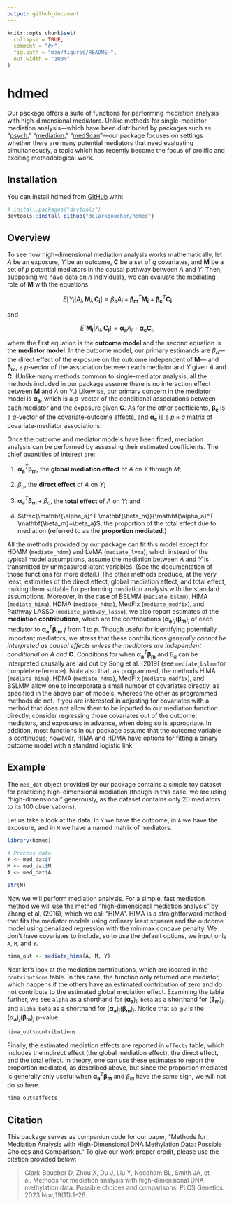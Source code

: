 ```yaml
---
output: github_document
---
```


<!-- README.md is generated from README.Rmd. Please edit that file -->

```r
knitr::opts_chunk$set(
  collapse = TRUE,
  comment = "#>",
  fig.path = "man/figures/README-",
  out.width = "100%"
)
```

# hdmed

<!-- badges: start -->
<!-- badges: end -->

Our package offers a suite of functions for performing mediation analysis with
high-dimensional mediators. Unlike methods for single-mediator mediation
analysis---which have been distributed by packages such as "[psych](https://CRAN.R-project.org/package=psych)," "[mediation](https://CRAN.R-project.org/package=mediation),"
"[medScan](https://CRAN.R-project.org/package=medScan)"---our package 
focuses on settings whether there are many potential mediators that need 
evaluating simultaneously, a topic which has recently become the focus of prolific
and exciting methodological work. 

## Installation

You can install hdmed from [GitHub](https://github.com/) with:

``` r
# install.packages("devtools")
devtools::install_github("dclarkboucher/hdmed")
```

## Overview

To see how high-dimensional mediation analysis works mathematically, let 
$A$ be an exposure, $Y$ be an outcome, $\mathbf{C}$ be a set of $q$ covariates, and 
$\mathbf{M}$ be a set of $p$ potential mediators in the causal pathway between $A$
and $Y$. Then, supposing we have data on $n$ individuals, we can evaluate the
mediating role of $\mathbf{M}$ with the equations

$$
\begin{equation}
E[Y_i|A_i,\mathbf{M}_i,\mathbf{C_i}] = \beta_aA_i+\mathbf{\beta_m}^T\mathbf{M_i} + \mathbf{\beta_c}^T\mathbf{C_i} 
\end{equation}
$$

and 

$$
\begin{equation}
E[\mathbf{M_i}|A_i,\mathbf{C_i}] =\mathbf{\alpha_a}A_i + \mathbf{\alpha_c}\mathbf{C_i}\text{,}
\end{equation}
$$

where the first equation is the **outcome model** and the second equation is the
**mediator model**. In the outcome model, our primary estimands are $\beta_a$---
the direct effect of the exposure on the outcome independent of $\mathbf{M}$---
and $\mathbf{\beta_m}$, a $p$-vector of the association between each mediator
and $Y$ given $A$ and $\mathbf{C}$. (Unlike many methods
common to single-mediator analysis, all the methods included in our package
assume there is no interaction effect between $\mathbf{M}$ and $A$ on $Y$.)
Likewise, our primary concern in the mediator model is 
$\mathbf{\alpha_a}$, which is a $p$-vector of the conditional associations 
between each mediator and the exposure given $\mathbf{C}$. As for the other 
coefficients, $\mathbf{\beta_c}$ is a $q$-vector of the covariate-outcome 
effects, and $\mathbf{\alpha_c}$ is a $p\times q$ matrix of covariate-mediator 
associations.

Once the outcome and mediator models have been fitted, mediation analysis can 
be performed by assessing their estimated coefficients. The chief quantities of
interest are:

1. $\mathbf{\alpha_a}^T \mathbf{\beta_m}$, the **global mediation effect** of $A$ 
on $Y$ through $M$;

2. $\beta_a$, the **direct effect** of $A$ on $Y$; 

3. $\mathbf{\alpha_a}^T \mathbf{\beta_m} + \beta_a$, the **total effect** of $A$ on
$Y$; and 

4. $\frac{\mathbf{\alpha_a}^T \mathbf{\beta_m}}{\mathbf{\alpha_a}^T \mathbf{\beta_m}+\beta_a}$,
the proportion of the total effect due to mediation (referred to as the
**proportion mediated**.) 

All the methods provided by our package can fit this model except
for HDMM  (`mediate_hdmm`) and LVMA  (`mediate_lvma`), which instead of the typical model assumptions, assume
the mediation between $A$ and $Y$ is transmitted by unmeasured
latent variables. (See the documentation of those functions for 
more detail.) The other methods produce, at the very least, estimates of the 
direct effect, global mediation effect, and total effect, making them suitable
for performing mediation analysis with the standard assumptions. Moreover, in 
the case of 
BSLMM (`mediate_bslmm`), HIMA (`mediate_hima`), HDMA (`mediate_hdma`), MedFix
(`mediate_medfix`), and Pathway LASSO (`mediate_pathway_lasso`), we also
report estimates of the **mediation contributions**, which are the contributions
$(\mathbf{\alpha_a})_j(\mathbf{\beta_m})_j$ of each mediator to 
$\mathbf{\alpha_a}^T \mathbf{\beta_m}$, $j$ from $1$ to $p$. Though useful for
identifying potentially important mediators, we stress that these contributions
*generally cannot be interpreted as causal effects unless the mediators are*
*independent conditional on* $A$ *and* $\mathbf{C}$. Conditions for when 
$\mathbf{\alpha_a}^T \mathbf{\beta_m}$ and $\beta_a$ can be interpreted causally
are laid out by Song et al. (2019) (see `mediate_bslmm` for complete reference).
Note also that, as programmed, the methods HIMA (`mediate_hima`), HDMA 
(`mediate_hdma`), MedFix (`mediate_medfix`), and BSLMM  allow one to incorporate 
a small number of covariates directly, as specified in the above pair of models, 
whereas the other as programmed methods do not. If you are interested in adjusting for 
covariates with a method that does not allow them to be inputted to our mediation
function directly, consider regressing those covariates out of the outcome, mediators, 
and exposures in advance, when doing so is appropriate. In addition, most functions in 
our package assume that the outcome variable is continuous; however, HIMA and
HDMA have options for fitting a binary outcome model with a standard logistic
link.

## Example

<!-- badges: start -->
<!-- badges: end -->

The `med_dat` object provided by our package contains a simple toy dataset for
practicing high-dimensional mediation (though in this case, we are using 
"high-dimensional" generously, as the dataset contains only 20 mediators to its
100 observations). 

Let us take a look at the data. In `Y` we have the outcome, in `A` we have the
exposure, and in `M` we have a named matrix of mediators. 

```r
library(hdmed)

# Process data
Y <- med_dat$Y
M <- med_dat$M
A <- med_dat$A

str(M)

```

Now we will perform mediation analysis. For a simple, fast mediation method we 
will use the method "high-dimensional mediation analysis" by Zhang et al. (2016),
which we call "HIMA". HIMA is a straightforward method that fits the mediator models
using ordinary least squares and the outcome model using penalized regression
with the minimax concave penalty. We don't have covariates to include, so to use
the default options, we input only `A`, `M`, and `Y`.

```r
hima_out <- mediate_hima(A, M, Y)

```

Next let's look at the mediation contributions, which are located in the 
`contributions` table. In this case, the function only returned one mediator, which 
happens if the others have an estimated contribution of zero and do 
not contribute to the estimated global mediation effect. Examining the table 
further, we see `alpha` as a shorthand for $(\mathbf{\alpha_a})_j$, 
`beta` as a shorthand for $(\mathbf{\beta_m})_j$, and `alpha_beta` as a 
shorthand for $(\mathbf{\alpha_a})_j(\mathbf{\beta_m})_j$. Notice that `ab_pv` 
is the $(\mathbf{\alpha_a})_j(\mathbf{\beta_m})_j$ p-value.

```r
hima_out$contributions

```

Finally, the estimated mediation effects are reported in `effects` table, which
includes the indirect effect (the global mediation effect), the direct effect, 
and the total effect. In theory, one can use these estimates to report the 
proportion mediated, as described above, but since the proportion mediated is
generally only useful when $\mathbf{\alpha_a}^T \mathbf{\beta_m}$ and $\beta_m$ have
the same sign, we will not do so here. 

```r
hima_out$effects

```


## Citation

This package serves as companion code for our paper, "Methods for Mediation Analysis with High-Dimensional DNA Methylation Data: Possible Choices and Comparison." To give our work proper credit, please use the citation provided below:

> Clark-Boucher D, Zhou X, Du J, Liu Y, Needham BL, Smith JA, et al. Methods for mediation analysis with high-dimensional DNA methylation data: Possible choices and comparisons. PLOS Genetics. 2023 Nov;19(11):1–26. 








